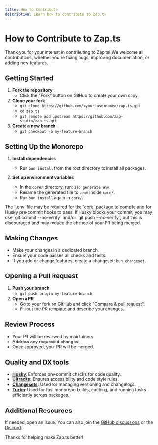 ```yaml
---
title: How to Contribute
description: Learn how to contribute to Zap.ts
---
```



# How to Contribute to Zap.ts

Thank you for your interest in contributing to Zap.ts! We welcome all contributions, whether you're fixing bugs, improving documentation, or adding new features.

## Getting Started

1. **Fork the repository**
	- Click the "Fork" button on GitHub to create your own copy.
2. **Clone your fork**
   - `git clone https://github.com/<your-username>/zap.ts.git`
   - `cd zap.ts`
   - `git remote add upstream https://github.com/zap-studio/zap.ts.git`
3. **Create a new branch**
	- `git checkout -b my-feature-branch`

## Setting Up the Monorepo

1. **Install dependencies**
	- Run `bun install` from the root directory to install all packages.

2. **Set up environment variables**
	- In the `core/` directory, run: `zap generate env`
	- Rename the generated file to `.env` inside `core/`.
	- Run `bun install` again in `core/`.

<Callout type="warn">
The `.env` file may be required for the `core` package to compile and for Husky pre-commit hooks to pass. If Husky blocks your commit, you may use `git commit --no-verify` and/or `git push --no-verify`, but this is discouraged and may reduce the chance of your PR being merged.
</Callout>

## Making Changes

- Make your changes in a dedicated branch.
- Ensure your code passes all checks and tests.
- If you add or change features, create a changeset: `bun changeset`.

## Opening a Pull Request

1. **Push your branch**
	- `git push origin my-feature-branch`
2. **Open a PR**
	- Go to your fork on GitHub and click "Compare & pull request".
	- Fill out the PR template and describe your changes.

## Review Process

- Your PR will be reviewed by maintainers.
- Address any requested changes.
- Once approved, your PR will be merged.

## Quality and DX tools

- **[Husky](https://typicode.github.io/husky/#/)**: Enforces pre-commit checks for code quality.
- **[Ultracite](https://www.ultracite.ai)**: Ensures accessibility and code style rules.
- **[Changesets](https://github.com/changesets/changesets)**: Used for managing versioning and changelogs.
- **[Turbo](https://turbo.build/)**: Used for fast monorepo builds, caching, and running tasks efficiently across packages.

## Additional Resources

If needed, open an issue. You can also join the [GitHub discussions](https://github.com/zap-studio/zap.ts/discussions) or the [Discord](https://discord.gg/24hXMC3eAa).

Thanks for helping make Zap.ts better!
